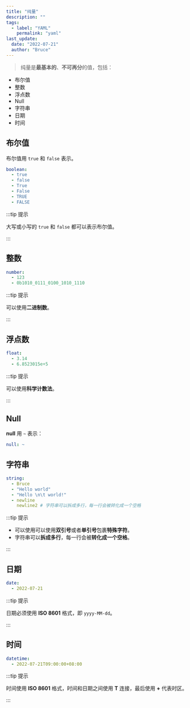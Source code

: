 ```yaml
---
title: "纯量"
description: ""
tags:
  - label: "YAML"
    permalink: "yaml"
last_update:
  date: "2022-07-21"
  author: "Bruce"
---
```


> 纯量是**最基本的**、**不可再分**的值，包括：

- 布尔值
- 整数
- 浮点数
- Null
- 字符串
- 日期
- 时间

## 布尔值

布尔值用 `true` 和 `false` 表示。

```yaml title="YAML"
boolean:
  - true
  - false
  - True
  - False
  - TRUE
  - FALSE
```

:::tip 提示

大写或小写的 `true` 和 `false` 都可以表示布尔值。

:::

## 整数

```yaml title="YAML"
number:
  - 123
  - 0b1010_0111_0100_1010_1110
```

:::tip 提示

可以使用**二进制数**。

:::

## 浮点数

```yaml title="YAML"
float:
  - 3.14
  - 6.8523015e+5
```

:::tip 提示

可以使用**科学计数法**。

:::

## Null

**null** 用 `~` 表示：

```yaml title="YAML"
null: ~
```

## 字符串

```yaml title="YAML"
string:
  - Bruce
  - "Hello world"
  - "Hello \n\t world!"
  - newline
    newline2 # 字符串可以拆成多行，每一行会被转化成一个空格
```

:::tip 提示

- 可以使用可以使用**双引号**或者**单引号**包裹**特殊字符**。
- 字符串可以**拆成多行**，每一行会被**转化成一个空格**。

:::

## 日期

```yaml title="YAML"
date:
  - 2022-07-21
```

:::tip 提示

日期必须使用 **ISO 8601** 格式，即 `yyyy-MM-dd`。

:::

## 时间

```yaml title="YAML"
datetime:
  - 2022-07-21T09:00:00+08:00
```

:::tip 提示

时间使用 **ISO 8601** 格式，时间和日期之间使用 **T** 连接，最后使用 **+** 代表时区。

:::
